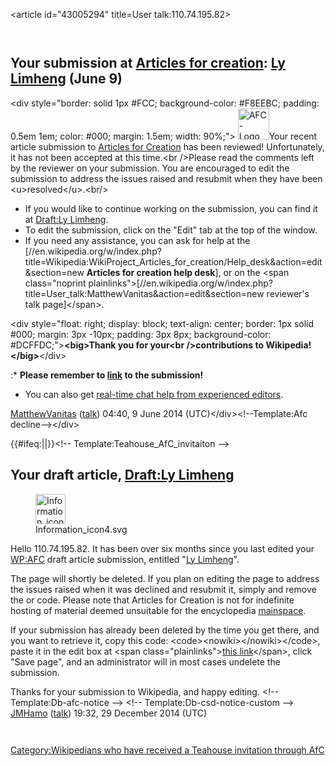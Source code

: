 <article id="43005294" title=User talk:110.74.195.82>
	<talkpage id="43005294" title="User talk:110.74.195.82">


== Your submission at [[Wikipedia:Articles for creation|Articles for creation]]: [[Draft:Ly Limheng|Ly Limheng]] (June 9) ==
&lt;div style=&quot;border: solid 1px #FCC; background-color: #F8EEBC; padding: 0.5em 1em; color: #000; margin: 1.5em; width: 90%;&quot;&gt; [[File:AFC-Logo_Decline.svg|50px|left]]Your recent article submission to [[WP:AFC|Articles for Creation]] has been reviewed!  Unfortunately, it has not been accepted at this time.&lt;br /&gt;Please read the comments left by the reviewer on your submission.  You are encouraged to edit the submission to address the issues raised and resubmit when they have been &lt;u&gt;resolved&lt;/u&gt;.&lt;br/&gt;
* If you would like to continue working on the submission, you can find it at [[Draft:Ly Limheng]].
* To edit the submission, click on the &quot;Edit&quot; tab at the top of the window.
* If you need any assistance, you can ask for help at the [//en.wikipedia.org/w/index.php?title=Wikipedia:WikiProject_Articles_for_creation/Help_desk&amp;action=edit&amp;section=new '''Articles for creation help desk'''], or on the &lt;span class=&quot;noprint plainlinks&quot;&gt;[//en.wikipedia.org/w/index.php?title=User_talk:MatthewVanitas&amp;action=edit&amp;section=new reviewer's talk page]&lt;/span&gt;.
&lt;div style=&quot;float: right; display: block; text-align: center; border: 1px solid #000; margin: 3px -10px; padding: 3px 8px; background-color: #DCFFDC;&quot;&gt;'''&lt;big&gt;Thank you for your&lt;br /&gt;contributions to Wikipedia!&lt;/big&gt;'''&lt;/div&gt;
:* '''Please remember to [[Help:Wikilink|link]] to the submission!'''
* You can also get [http://webchat.freenode.net/?channels=#wikipedia-en-help real-time chat help from experienced editors].
[[User:MatthewVanitas|MatthewVanitas]] ([[User talk:MatthewVanitas|talk]]) 04:40, 9 June 2014 (UTC)&lt;/div&gt;&lt;!--Template:Afc decline--&gt;&lt;/div&gt;

{{Wikipedia:Teahouse/Invitation | sign = [[User:MatthewVanitas|MatthewVanitas]] ([[User talk:MatthewVanitas|talk]]) 04:40, 9 June 2014 (UTC) | message= I noticed your article was declined at Articles for Creation, and that can be disappointing. If you are wondering or curious about why your article submission was declined please post a question at the '''[[Wikipedia:WikiProject Articles for creation/Help desk|Articles for creation help desk]]'''. If you have any other questions about your editing experience, we'd love to help you at the '''[[Wikipedia:Teahouse|Teahouse]]''', a friendly space on Wikipedia where experienced editors lend a hand to help new editors like yourself! See you there! }}
{{#ifeq:{{NAMESPACE}}|{{ns:3}}|[[Category:Wikipedians who have received a Teahouse invitation through AfC]]}}&lt;!-- Template:Teahouse_AfC_invitaiton --&gt;
==Your draft article, [[Draft:Ly Limheng]]==
[[File:Information icon4.svg|48px|left|alt=|link=]]

Hello 110.74.195.82. It has been over six months since you last edited your [[WP:AFC]] draft article submission, entitled &quot;[[Draft:Ly Limheng|Ly Limheng]]&quot;. 

The page will shortly be deleted. If you plan on editing the page to address the issues raised when it was declined and resubmit it, simply {{edit|Draft:Ly Limheng|edit the submission}} and remove the {{tlc|db-afc}} or {{tlc|db-g13}} code. Please note that Articles for Creation is not for indefinite hosting of material deemed unsuitable for the encyclopedia [[WP:mainspace|mainspace]].

If your submission has already been deleted by the time you get there, and you want to retrieve it, copy this code: &lt;code&gt;&lt;nowiki&gt;{{subst:Refund/G13|&lt;/nowiki&gt;Draft:Ly Limheng&lt;nowiki&gt;}}&lt;/nowiki&gt;&lt;/code&gt;, paste it in the edit box at &lt;span class=&quot;plainlinks&quot;&gt;[http://en.wikipedia.org/w/index.php?title=Wikipedia:Requests_for_undeletion&amp;action=edit&amp;section=new this link]&lt;/span&gt;, click &quot;Save page&quot;, and an administrator will in most cases undelete the submission.

Thanks for your submission to Wikipedia, and happy editing. &lt;!-- Template:Db-afc-notice --&gt; &lt;!-- Template:Db-csd-notice-custom --&gt; [[User:JMHamo|JMHamo]] ([[User talk:JMHamo|talk]]) 19:32, 29 December 2014 (UTC)
	</talkpage>
</article>